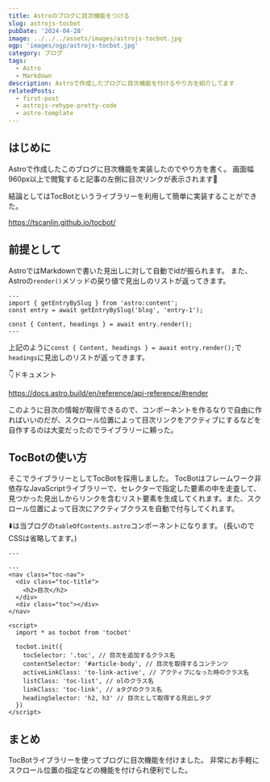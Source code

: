 ```yaml
---
title: Astroのブログに目次機能をつける
slug: astrojs-tocbot
pubDate: '2024-04-28'
image: ../../../assets/images/astrojs-tocbot.jpg
ogp: 'images/ogp/astrojs-tocbot.jpg'
category: ブログ
tags:
  - Astro
  - Markdown
description: Astroで作成したブログに目次機能を付けるやり方を紹介してます
relatedPosts:
  - first-post
  - astrojs-rehype-pretty-code
  - astro-template
---
```


## はじめに

Astroで作成したこのブログに目次機能を実装したのでやり方を書く。
画面幅960px以上で閲覧すると記事の左側に目次リンクが表示されます📔

結論としてはTocBotというライブラリーを利用して簡単に実装することができた。

https://tscanlin.github.io/tocbot/

## 前提として

AstroではMarkdownで書いた見出しに対して自動でidが振られます。
また、Astroの`render()`メソッドの戻り値で見出しのリストが返ってきます。

```astro
---
import { getEntryBySlug } from 'astro:content';
const entry = await getEntryBySlug('blog', 'entry-1');

const { Content, headings } = await entry.render();
---
```

上記のように`const { Content, headings } = await entry.render();`で`headings`に見出しのリストが返ってきます。

👇ドキュメント

https://docs.astro.build/en/reference/api-reference/#render

このように目次の情報が取得できるので、コンポーネントを作るなりで自由に作ればいいのだが、スクロール位置によって目次リンクをアクティブにするなどを自作するのは大変だったのでライブラリーに頼った。

## TocBotの使い方

そこでライブラリーとしてTocBotを採用しました。
TocBotはフレームワーク非依存なJavaScriptライブラリーで、セレクターで指定した要素の中を走査して、見つかった見出しからリンクを含むリスト要素を生成してくれます。また、スクロール位置によって目次にアクティブクラスを自動で付与してくれます。

⬇️は当ブログの`tableOfContents.astro`コンポーネントになります。
(長いのでCSSは省略してます。)

```astro title="tableOfContents.astro"
---

---
<nav class="toc-nav">
  <div class="toc-title">
    <h2>目次</h2>
  </div>
  <div class="toc"></div>
</nav>

<script>
  import * as tocbot from 'tocbot'

  tocbot.init({
    tocSelector: '.toc', // 目次を追加するクラス名
    contentSelector: '#article-body', // 目次を取得するコンテンツ
    activeLinkClass: 'to-link-active', // アクティブになった時のクラス名
    listClass: 'toc-list', // olのクラス名
    linkClass: 'toc-link', // aタグのクラス名
    headingSelector: 'h2, h3' // 目次として取得する見出しタグ
  })
</script>
```
<Import text="Astroでコンポーネント内でCSSを書く場合、CSSにはis:globalを付ける必要があります" />

<PostAdUnit />

## まとめ

TocBotライブラリーを使ってブログに目次機能を付けました。
非常にお手軽にスクロール位置の指定などの機能を付けられ便利でした。